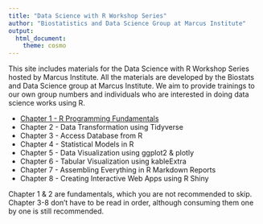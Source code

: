 ```yaml
---
title: "Data Science with R Workshop Series"
author: "Biostatistics and Data Science Group at Marcus Institute"
output: 
  html_document:
    theme: cosmo
---
```


This site includes materials for the Data Science with R Workshop Series hosted by Marcus Institute. All the materials are developed by the Biostats and Data Science group at Marcus Institute. We aim to provide trainings to our own group numbers and individuals who are interested in doing data science works using R.

- [Chapter 1 - R Programming Fundamentals](01_getting_started.html)
- Chapter 2 - Data Transformation using Tidyverse
- Chapter 3 - Access Database from R
- Chapter 4 - Statistical Models in R
- Chapter 5 - Data Visualization using ggplot2 & plotly
- Chapter 6 - Tabular Visualization using kableExtra
- Chapter 7 - Assembling Everything in R Markdown Reports
- Chapter 8 - Creating Interactive Web Apps using R Shiny

Chapter 1 & 2 are fundamentals, which you are not recommended to skip. Chapter 3-8 don't have to be read in order, although consuming them one by one is still recommended. 
